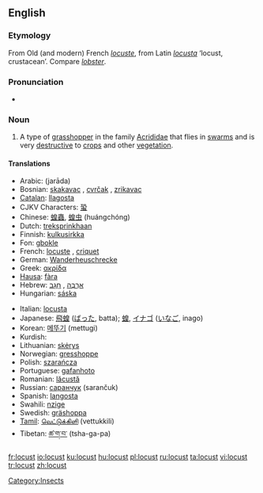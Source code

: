 ==English==
{{wikipedia}}

===Etymology===
From Old (and modern) French ''[[locuste]]'', from Latin ''[[locusta]]'' ‘locust, crustacean’.  Compare ''[[lobster]]''.

===Pronunciation===
{{IPA|/ˈləʊkəst/}}
*{{audio|en-us-locust.ogg|Audio (US)}}

===Noun===
{{en-noun}}

# A type of [[grasshopper]] in the family [[Acrididae]] that flies in [[swarm]]s and is very [[destructive]] to [[crop]]s and other [[vegetation]].

====Translations====
{{top}}
*Arabic: {{ARchar|[[جرادة]]}} (jarāda) {{f}}
*Bosnian: [[skakavac]] {{m}}, [[cvrčak]] {{m}}, [[zrikavac]] {{m}}
*[[Catalan]]: [[llagosta]] {{f}}
*CJKV Characters: [[蛩]]
*Chinese: [[蝗蟲]], [[蝗虫]] (huángchóng)
*Dutch: [[treksprinkhaan]] {{m}}
*Finnish: [[kulkusirkka]]
*Fon: [[gbokle]]
*French: [[locuste]] {{f}}, [[criquet]] {{m}}
*German: [[Wanderheuschrecke]] {{f}}
*Greek: [[ακρίδα]] {{f}}
*[[Hausa]]: [[fàra]]
*Hebrew: [[ארבה|אַרְבֶּה]] {{m}}, [[חגב|חָגָב]] {{m}}
*Hungarian: [[sáska]]
{{mid}}
*Italian: [[locusta]] {{f}}
*Japanese: [[飛蝗]] ([[ばった]], batta); [[蝗]], [[イナゴ]] ([[いなご]], inago)
*Korean: [[메뚜기]] (mettugi)
*Kurdish: {{KUchar|[[کوله‌]]}}
*Lithuanian: [[skėrys]] {{m}}
*Norwegian: [[gresshoppe]] {{m}}
*Polish: [[szarańcza]] {{f}}
*Portuguese: [[gafanhoto]] {{m}}
*Romanian: [[lăcustă]] {{f}}
*Russian: [[саранчук]] (sarančuk) {{m}}
*Spanish: [[langosta]] {{f}}
*Swahili: [[nzige]]
*Swedish: [[gräshoppa]] {{c}}
*[[Tamil]]: [[வெட்டுக்கிளி]] (vettukkili)
*Tibetan: [[ཚ་ག་བ་]] (tsha-ga-pa)
{{bottom}}

[[Category:Insects]]

[[fr:locust]]
[[io:locust]]
[[ku:locust]]
[[hu:locust]]
[[pl:locust]]
[[ru:locust]]
[[ta:locust]]
[[vi:locust]]
[[tr:locust]]
[[zh:locust]]